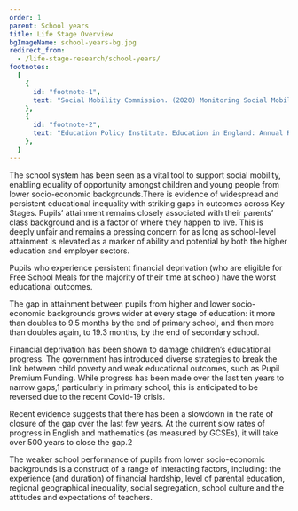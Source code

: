 ```yaml
---
order: 1
parent: School years
title: Life Stage Overview
bgImageName: school-years-bg.jpg
redirect_from: 
  - /life-stage-research/school-years/
footnotes:
  [
    {
      id: "footnote-1",
      text: "Social Mobility Commission. (2020) Monitoring Social Mobility, 2013-2020: Is thegovernment delivering on our recommendations?",
    },
    {
      id: "footnote-2",
      text: "Education Policy Institute. Education in England: Annual Report 2019",
    },
  ]
---
```


The school system has been seen as a vital tool to support social mobility,
enabling equality of opportunity amongst children and young people from lower
socio-economic backgrounds.There is evidence of widespread and persistent
educational inequality with striking gaps in outcomes across Key Stages. Pupils’
attainment remains closely associated with their parents’ class background and
is a factor of where they happen to live. This is deeply unfair and remains a
pressing concern for as long as school-level attainment is elevated as a marker
of ability and potential by both the higher education and employer sectors.

<div>
  Pupils who experience persistent financial deprivation (who are eligible for
  Free School Meals for the majority of their time at school) have the worst
  educational outcomes.

  The gap in attainment between pupils from higher and lower socio-economic
  backgrounds grows wider at every stage of education: it more than doubles to 9.5
  months by the end of primary school, and then more than doubles again, to 19.3
  months, by the end of secondary school.
</div>

Financial deprivation has been shown to damage children’s educational progress.
The government has introduced diverse strategies to break the link between child
poverty and weak educational outcomes, such as Pupil Premium Funding. While
progress has been made over the last ten years to narrow gaps,<FootnoteLink
linkId="footnote-1">1</FootnoteLink> particularly in primary school, this is
anticipated to be reversed due to the recent Covid-19 crisis.

<div>
  Recent evidence suggests that there has been a slowdown in the rate of closure
  of the gap over the last few years. At the current slow rates of progress in
  English and mathematics (as measured by GCSEs), it will take over 500 years to
  close the gap.<FootnoteLink linkId="footnote-2">2</FootnoteLink>

  The weaker school performance of pupils from lower socio-economic backgrounds is
  a construct of a range of interacting factors, including: the experience (and
  duration) of financial hardship, level of parental education, regional
  geographical inequality, social segregation, school culture and the attitudes
  and expectations of teachers.
</div>